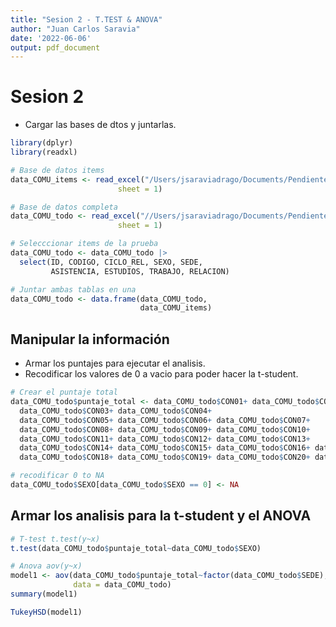 ```yaml
---
title: "Sesion 2 - T.TEST & ANOVA"
author: "Juan Carlos Saravia"
date: '2022-06-06'
output: pdf_document
---
```


# Sesion 2

- Cargar las bases de dtos y juntarlas. 

```r
library(dplyr)
library(readxl)

# Base de datos items
data_COMU_items <- read_excel("/Users/jsaraviadrago/Documents/Pendientes/UTP/CALEDU/CON_v2.xlsx",
                        sheet = 1)

# Base de datos completa
data_COMU_todo <- read_excel("//Users/jsaraviadrago/Documents/Pendientes/UTP/CALEDU/M19_CON_BD.xlsx.xlsx", 
                        sheet = 1)

# Selecccionar items de la prueba
data_COMU_todo <- data_COMU_todo |> 
  select(ID, CODIGO, CICLO_REL, SEXO, SEDE,
         ASISTENCIA, ESTUDIOS, TRABAJO, RELACION)

# Juntar ambas tablas en una
data_COMU_todo <- data.frame(data_COMU_todo,
                             data_COMU_items)


```

## Manipular la información 

- Armar los puntajes para ejecutar el analisis. 
- Recodificar los valores de 0 a vacio para poder hacer la t-student.



```r
# Crear el puntaje total
data_COMU_todo$puntaje_total <- data_COMU_todo$CON01+ data_COMU_todo$CON02+ 
  data_COMU_todo$CON03+ data_COMU_todo$CON04+ 
  data_COMU_todo$CON05+ data_COMU_todo$CON06+ data_COMU_todo$CON07+
  data_COMU_todo$CON08+ data_COMU_todo$CON09+ data_COMU_todo$CON10+ 
  data_COMU_todo$CON11+ data_COMU_todo$CON12+ data_COMU_todo$CON13+ 
  data_COMU_todo$CON14+ data_COMU_todo$CON15+ data_COMU_todo$CON16+ data_COMU_todo$CON17+
  data_COMU_todo$CON18+ data_COMU_todo$CON19+ data_COMU_todo$CON20+ data_COMU_todo$CON21

# recodificar 0 to NA
data_COMU_todo$SEXO[data_COMU_todo$SEXO == 0] <- NA
```

## Armar los analisis para la t-student y el ANOVA



```r


# T-test t.test(y~x)
t.test(data_COMU_todo$puntaje_total~data_COMU_todo$SEXO)

# Anova aov(y~x)
model1 <- aov(data_COMU_todo$puntaje_total~factor(data_COMU_todo$SEDE),
              data = data_COMU_todo)
summary(model1)

TukeyHSD(model1)
```


